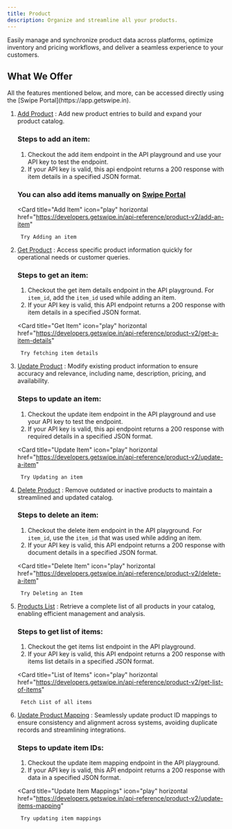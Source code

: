 ```yaml
---
title: Product
description: Organize and streamline all your products.
---
```


Easily manage and synchronize product data across platforms, optimize inventory and pricing workflows, and deliver a seamless experience to your customers.

## What We Offer
<Note>
    All the features mentioned below, and more, can be accessed directly using
    the [Swipe Portal](https://app.getswipe.in).
</Note>

1. [Add Product](https://developers.getswipe.in/api-reference/product-v2/add-an-item) : Add new product entries to build and expand your product catalog.
    ### Steps to add an item:
    1. Checkout the add item endpoint in the API playground and use your API key to test the endpoint.
    2. If your API key is valid, this api endpoint returns a 200 response with item details in a specified JSON format.

    ### You can also add items manually on [Swipe Portal](https://app.getswipe.in/products)
    <Card
        title="Add Item"
        icon="play"
        horizontal
        href="https://developers.getswipe.in/api-reference/product-v2/add-an-item"
    >
        Try Adding an item
    </Card>

2. [Get Product](https://developers.getswipe.in/api-reference/product-v2/get-a-item-details) : Access specific product information quickly for operational needs or customer queries.
    ### Steps to get an item:
    1. Checkout the get item details endpoint in the API playground. For `item_id`, add the `item_id` used while adding an item.
    2. If your API key is valid, this API endpoint returns a 200 response with item details in a specified JSON format.
    
    <Card
        title="Get Item"
        icon="play"
        horizontal
        href="https://developers.getswipe.in/api-reference/product-v2/get-a-item-details"
    >
        Try fetching item details
    </Card>
3. [Update Product](https://developers.getswipe.in/api-reference/product-v2/update-a-item) : Modify existing product information to ensure accuracy and relevance, including name, description, pricing, and availability.
    ### Steps to update an item:
    1. Checkout the update item endpoint in the API playground and use your API key to test the endpoint.
    2. If your API key is valid, this api endpoint returns a 200 response with required details in a specified JSON format.

    <Card
        title="Update Item"
        icon="play"
        horizontal
        href="https://developers.getswipe.in/api-reference/product-v2/update-a-item"
    >
        Try Updating an item
    </Card>
4. [Delete Product](https://developers.getswipe.in/api-reference/product-v2/delete-a-item) : Remove outdated or inactive products to maintain a streamlined and updated catalog.
    ### Steps to delete an item:
    1. Checkout the delete item endpoint in the API playground. For `item_id`, use the `item_id` that was used while adding an item.
    2. If your API key is valid, this API endpoint returns a 200 response with document details in a specified JSON format.

    <Card
        title="Delete Item"
        icon="play"
        horizontal
        href="https://developers.getswipe.in/api-reference/product-v2/delete-a-item"
    >
        Try Deleting an Item
    </Card>
5. [Products List](https://developers.getswipe.in/api-reference/product-v2/get-list-of-items) : Retrieve a complete list of all products in your catalog, enabling efficient management and analysis.
    ### Steps to get list of items:
    1. Checkout the get items list endpoint in the API playground.
    2. If your API key is valid, this API endpoint returns a 200 response with items list details in a specified JSON format.

    <Card
        title="List of Items"
        icon="play"
        horizontal
        href="https://developers.getswipe.in/api-reference/product-v2/get-list-of-items"
    >
        Fetch List of all items
    </Card>
6. [Update Product Mapping](https://developers.getswipe.in/api-reference/product-v2/update-items-mapping) : Seamlessly update product ID mappings to ensure consistency and alignment across systems, avoiding duplicate records and streamlining integrations.
    ### Steps to update item IDs:
    1. Checkout the update item mapping endpoint in the API playground.
    2. If your API key is valid, this API endpoint returns a 200 response with data in a specified JSON format.

    <Card
        title="Update Item Mappings"
        icon="play"
        horizontal
        href="https://developers.getswipe.in/api-reference/product-v2/update-items-mapping"
    >
        Try updating item mappings
    </Card>